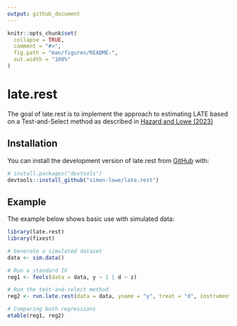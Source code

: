 ```yaml
---
output: github_document
---
```


<!-- README.md is generated from README.Rmd. Please edit that file -->

```r
knitr::opts_chunk$set(
  collapse = TRUE,
  comment = "#>",
  fig.path = "man/figures/README-",
  out.width = "100%"
)
```

# late.rest

<!-- badges: start -->
<!-- badges: end -->

The goal of late.rest is to implement the approach to estimating LATE based on a Test-and-Select method as described in [Hazard and Lowe (2023)](https://www.dropbox.com/s/x7kzrggcy9a614x/LATEPS_Working_Paper.pdf?dl=0)

## Installation

You can install the development version of late.rest from [GitHub](https://github.com/) with:

``` r
# install.packages("devtools")
devtools::install_github("simon-lowe/late.rest")
```

## Example

The example below shows basic use with simulated data:

```r
library(late.rest)
library(fixest)

# Generate a simulated dataset
data <- sim.data()

# Run a standard IV
reg1 <- feols(data = data, y ~ 1 | d ~ z)

# Run the test-and-select method
reg2 <- run.late.rest(data = data, yname = "y", treat = "d", instrument = "z", controls = ~g)

# Comparing both regressions
etable(reg1, reg2)
```


<!-- You'll still need to render `README.Rmd` regularly, to keep `README.md` up-to-date. `devtools::build_readme()` is handy for this. You could also use GitHub Actions to re-render `README.Rmd` every time you push. An example workflow can be found here: <https://github.com/r-lib/actions/tree/v1/examples>. -->

<!-- You can also embed plots, for example: -->

<!-- ```{r pressure, echo = FALSE} -->
<!-- plot(pressure) -->
<!-- ``` -->

<!-- In that case, don't forget to commit and push the resulting figure files, so they display on GitHub and CRAN. -->
